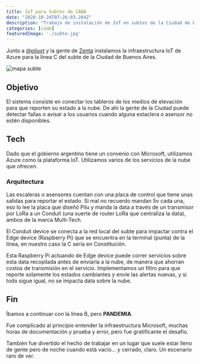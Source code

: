 ```yaml
---
title: IoT para Subtes de CABA
date: "2020-10-24T07:26:03.284Z"
description: "Trabajo de instalación de IoT en subtes de la Ciudad de Buenos Aires."
categories: [code]
featuredImage: './subte.jpg'
---
```




Junto a [@piluxt](https://www.instagram.com/piluxt/) y la gente de [Zenta](http://zentaprodu.com.ar/) instalamos la infraestructura IoT de Azure para la línea C del subte de la Ciudad de Buenos Aires.

![mapa subte](https://www.metrovias.com.ar/wp-content/uploads/2019/06/Esquema%CC%81tico-2019-web.jpg)


## Objetivo

El sistema consiste en conectar los tableros de los medios de elevación para que reporten su estado a la nube. De ahi la gente de la Ciudad puede detectar fallas o avisar a los usuarios cuando alguna estaclera o asensor no estén disponibles.

## Tech

Dado que el gobierno argentino tiene un convenio con Microsoft, utilizamos Azure como la plataforma IoT. Utilizamos varios de los servicios de la nube que ofrecen.

### Arquitectura

Las escaleras o asensores cuentan con una placa de control que tiene unas salidas para reportar el estado. Si mal no recuerdo mandan 5v cada una, eso lo lee la placa que diseñó Pilu y manda la data a través de un transmisor por LoRa a un Conduit (una suerte de router LoRa que centraliza la data), ambos de la marca Multi-Tech.

El Conduit device se conecta a la red local del subte para impactar contra el Edge device (Raspberry Pi) que se encuentra en la terminal (punta) de la línea, en nuestro caso la C sería en Constitución.

Esta Raspberry Pi actuando de Edge device puede correr servicios sobre esta data recopilada antes de enviarla a la nube, de manera que ahorran costos de transmisión en el servicio. Implementamos un filtro para que reporte solamente los estados cambiantes y envíe las alertas nuevas, y si todo sigue igual, no se impacta data sobre la nube.

## Fin

<div className="flex">
<div>
  <p>Íbamos a continuar con la línea B, pero <strong>PANDEMIA</strong>.</p>
  <p>Fue complicado al principio entender la infraestructura Microsoft, muchas horas de documentación y prueba y error, pero fue gratificante el desafío.</p>
  <p>También fue divertido el hecho de trabajar en un lugar que suele estar lleno de gente pero de noche cuando está vacío... <span className="italic">y cerrado, claro</span>. Un escenario raro de ver.</p>
</div>
  <ReactPlayer url={videoSubte} playing loop muted className="ml-0" />
</div>